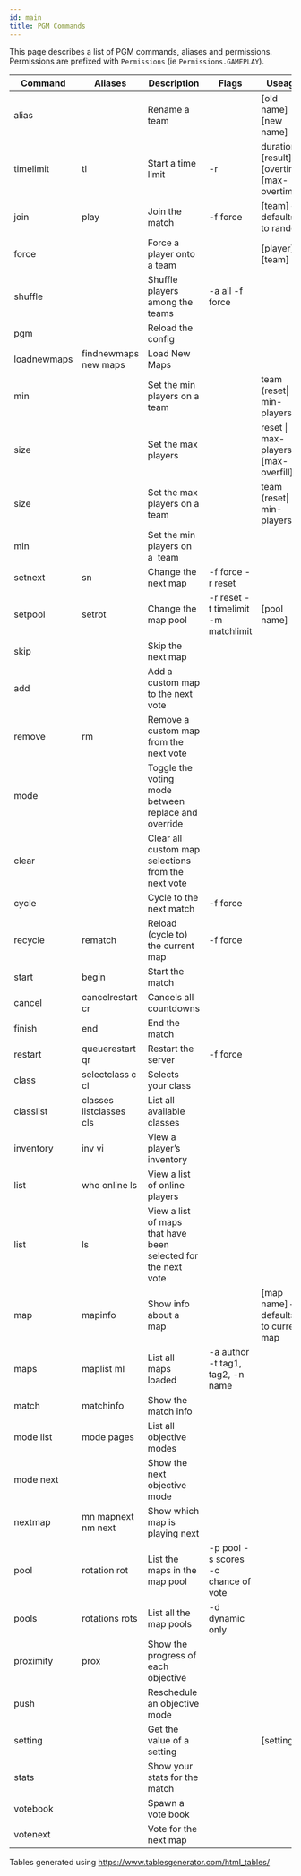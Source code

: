 ```yaml
---
id: main
title: PGM Commands
---
```


This page describes a list of PGM commands, aliases and permissions.
Permissions are prefixed with `Permissions` (ie `Permissions.GAMEPLAY`).

<div className="table-container">
  <table>
    <thead>
      <tr>
        <th>Command</th>
        <th>Aliases</th>
        <th>Description</th>
        <th>Flags</th>
        <th>Useage</th>
        <th>Permissions</th>
      </tr>
    </thead>
    <tbody>
      <tr>
        <td>alias</td>
        <td></td>
        <td>Rename a team</td>
        <td></td>
        <td>[old name] [new name]</td>
        <td>GAMEPLAY</td>
      </tr>
      <tr>
        <td>timelimit</td>
        <td>tl</td>
        <td>Start a time limit</td>
        <td>-r </td>
        <td>duration [result] [overtime] [max-overtime]</td>
        <td>GAMEPLAY</td>
      </tr>
      <tr>
        <td>join</td>
        <td>play</td>
        <td>Join the match</td>
        <td>-f force</td>
        <td>[team] – defaults to random</td>
        <td>JOIN</td>
      </tr>
      <tr>
        <td>force</td>
        <td></td>
        <td>Force a player onto a team</td>
        <td></td>
        <td>[player] [team]</td>
        <td>JOIN_FORCE</td>
      </tr>
      <tr>
        <td>shuffle</td>
        <td></td>
        <td>Shuffle players among the teams</td>
        <td>-a all -f force</td>
        <td></td>
        <td>JOIN_FORCE</td>
      </tr>
      <tr>
        <td>pgm</td>
        <td></td>
        <td>Reload the config</td>
        <td></td>
        <td></td>
        <td>RELOAD</td>
      </tr>
      <tr>
        <td>loadnewmaps</td>
        <td>findnewmaps new maps</td>
        <td>Load New Maps</td>
        <td></td>
        <td></td>
        <td>RELOAD</td>
      </tr>
      <tr>
        <td>min</td>
        <td></td>
        <td>Set the min players on a team</td>
        <td></td>
        <td>team (reset| min-players)</td>
        <td>RESIZE</td>
      </tr>
      <tr>
        <td>size</td>
        <td></td>
        <td>Set the max players</td>
        <td></td>
        <td>reset | max-players [max-overfill]</td>
        <td>RESIZE</td>
      </tr>
      <tr>
        <td>size</td>
        <td></td>
        <td>Set the max players on a team</td>
        <td></td>
        <td>team (reset| min-players)</td>
        <td>RESIZE</td>
      </tr>
      <tr>
        <td>min</td>
        <td></td>
        <td>Set the min players on a&nbsp;&nbsp;team</td>
        <td></td>
        <td></td>
        <td>RESIZE</td>
      </tr>
      <tr>
        <td>setnext</td>
        <td>sn</td>
        <td>Change the next map</td>
        <td>-f force -r reset</td>
        <td></td>
        <td>SETNEXT</td>
      </tr>
      <tr>
        <td>setpool</td>
        <td>setrot</td>
        <td>Change the map pool</td>
        <td>-r reset -t timelimit -m matchlimit</td>
        <td>[pool name]</td>
        <td>SETNEXT</td>
      </tr>
      <tr>
        <td>skip</td>
        <td></td>
        <td>Skip the next map</td>
        <td></td>
        <td></td>
        <td>SETNEXT</td>
      </tr>
      <tr>
        <td>add</td>
        <td></td>
        <td>Add a custom map to the next vote</td>
        <td></td>
        <td></td>
        <td>SETNEXT</td>
      </tr>
      <tr>
        <td>remove</td>
        <td>rm</td>
        <td>Remove a custom map from the next vote</td>
        <td></td>
        <td></td>
        <td>SETNEXT</td>
      </tr>
      <tr>
        <td>mode</td>
        <td></td>
        <td>Toggle the voting mode between replace and override</td>
        <td></td>
        <td></td>
        <td>SETNEXT</td>
      </tr>
      <tr>
        <td>clear</td>
        <td></td>
        <td>Clear all custom map selections from the next vote</td>
        <td></td>
        <td></td>
        <td>SETNEXT</td>
      </tr>
      <tr>
        <td>cycle</td>
        <td></td>
        <td>Cycle to the next match</td>
        <td>-f force</td>
        <td></td>
        <td>START</td>
      </tr>
      <tr>
        <td>recycle</td>
        <td>rematch</td>
        <td>Reload (cycle to) the current map</td>
        <td>-f force</td>
        <td></td>
        <td>START</td>
      </tr>
      <tr>
        <td>start</td>
        <td>begin</td>
        <td>Start the match</td>
        <td></td>
        <td></td>
        <td>START</td>
      </tr>
      <tr>
        <td>cancel</td>
        <td>cancelrestart cr</td>
        <td>Cancels all countdowns</td>
        <td></td>
        <td></td>
        <td>STOP</td>
      </tr>
      <tr>
        <td>finish</td>
        <td>end</td>
        <td>End the match</td>
        <td></td>
        <td></td>
        <td>STOP</td>
      </tr>
      <tr>
        <td>restart</td>
        <td>queuerestart qr</td>
        <td>Restart the server</td>
        <td>-f force</td>
        <td></td>
        <td>STOP</td>
      </tr>
      <tr>
        <td>class</td>
        <td>selectclass c cl</td>
        <td>Selects your class</td>
        <td></td>
        <td></td>
        <td></td>
      </tr>
      <tr>
        <td>classlist</td>
        <td>classes listclasses cls</td>
        <td>List all available classes</td>
        <td></td>
        <td></td>
        <td></td>
      </tr>
      <tr>
        <td>inventory</td>
        <td>inv vi</td>
        <td>View a player’s inventory</td>
        <td></td>
        <td></td>
        <td></td>
      </tr>
      <tr>
        <td>list</td>
        <td>who online ls</td>
        <td>View a list of online players</td>
        <td></td>
        <td></td>
        <td></td>
      </tr>
      <tr>
        <td>list</td>
        <td>ls</td>
        <td>View a list of maps that have been selected for the next vote </td>
        <td></td>
        <td></td>
        <td></td>
      </tr>
      <tr>
        <td>map</td>
        <td>mapinfo</td>
        <td>Show info about a map</td>
        <td></td>
        <td>[map name] – defaults to current map</td>
        <td></td>
      </tr>
      <tr>
        <td>maps </td>
        <td>maplist ml</td>
        <td>List all maps loaded</td>
        <td>-a author -t tag1, tag2, -n name</td>
        <td></td>
        <td></td>
      </tr>
      <tr>
        <td>match</td>
        <td>matchinfo</td>
        <td>Show the match info</td>
        <td></td>
        <td></td>
        <td></td>
      </tr>
      <tr>
        <td>mode list</td>
        <td>mode pages</td>
        <td>List all objective modes</td>
        <td></td>
        <td></td>
        <td></td>
      </tr>
      <tr>
        <td>mode next</td>
        <td></td>
        <td>Show the next objective mode</td>
        <td></td>
        <td></td>
        <td></td>
      </tr>
      <tr>
        <td>nextmap</td>
        <td>mn mapnext nm next</td>
        <td>Show which map is playing next</td>
        <td></td>
        <td></td>
        <td></td>
      </tr>
      <tr>
        <td>pool</td>
        <td>rotation rot</td>
        <td>List the maps in the map pool</td>
        <td>-p pool -s scores -c chance of vote</td>
        <td></td>
        <td></td>
      </tr>
      <tr>
        <td>pools</td>
        <td>rotations rots</td>
        <td>List all the map pools</td>
        <td>-d dynamic only</td>
        <td></td>
        <td></td>
      </tr>
      <tr>
        <td>proximity</td>
        <td>prox</td>
        <td>Show the progress of each objective</td>
        <td></td>
        <td></td>
        <td></td>
      </tr>
      <tr>
        <td>push</td>
        <td></td>
        <td>Reschedule an objective mode</td>
        <td></td>
        <td></td>
        <td></td>
      </tr>
      <tr>
        <td>setting</td>
        <td></td>
        <td>Get the value of a setting</td>
        <td></td>
        <td>[setting]</td>
        <td></td>
      </tr>
      <tr>
        <td>stats</td>
        <td></td>
        <td>Show your stats for the match</td>
        <td></td>
        <td></td>
        <td></td>
      </tr>
      <tr>
        <td>votebook</td>
        <td></td>
        <td>Spawn a vote book</td>
        <td></td>
        <td></td>
        <td></td>
      </tr>
      <tr>
        <td>votenext</td>
        <td></td>
        <td>Vote for the next map</td>
        <td></td>
        <td></td>
        <td></td>
      </tr>
    </tbody>
  </table>
</div>

Tables generated using https://www.tablesgenerator.com/html_tables/
